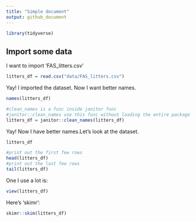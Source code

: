 ```yaml
---
title: "Simple document"
output: github_document
---
```



```r
library(tidyverse)
```

## Import some data

I want to import 'FAS_litters.csv'


```r
litters_df = read.csv("data/FAS_litters.csv")


```

Yay! I imported the dataset. Now I want better names.

```r
names(litters_df)

#clean_names is a func inside janitor func
#janitor::clean_names use this func without loading the entire package
litters_df = janitor::clean_names(litters_df)
```

Yay! Now I have better names.Let's look at the dataset.

```r

litters_df

#print out the first few rows
head(litters_df)
#print out the last few rows
tail(litters_df)

```

One I use a lot is:
```r
view(litters_df)
```


Here's 'skimr':
```r
skimr::skim(litters_df)
```

